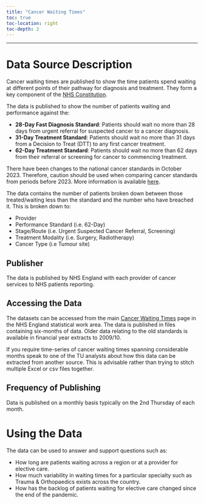 ```yaml
---
title: "Cancer Waiting Times"
toc: true
toc-location: right
toc-depth: 2
---
```


***

# Data Source Description
Cancer waiting times are published to show the time patients spend waiting at different points of their pathway for diagnosis and treatment. They form a key component of the [NHS Constitution](https://www.gov.uk/government/publications/the-nhs-constitution-for-england/the-nhs-constitution-for-england).

The data is published to show the number of patients waiting and performance against the:

* __28-Day Fast Diagnosis Standard__: Patients should wait no more than 28 days from urgent referral for suspected cancer to a cancer diagnosis.
* __31-Day Treatment Standard__: Patients should wait no more than 31 days from a Decision to Treat (DTT) to any first cancer treatment.
* __62-Day Treatment Standard__: Patients should wait no more than 62 days from their referral or screening for cancer to commencing treatment.

::: {.callout-warning}
There have been changes to the national cancer standards in October 2023. Therefore, caution should be used when comparing cancer standards from periods before 2023. More information is available [here](https://www.england.nhs.uk/statistics/statistical-work-areas/cancer-waiting-times/). 

:::

The data contains the number of patients broken down between those treated/waiting less than the standard and the number who have breached it. This is broken down to:

* Provider
* Performance Standard (i.e. 62-Day)
* Stage/Route (i.e. Urgent Suspected Cancer Referral, Screening)
* Treatment Modality (i.e. Surgery, Radiotherapy)
* Cancer Type (i.e Tumour site)

## Publisher
The data is published by NHS England with each provider of cancer services to NHS patients reporting.

## Accessing the Data
The datasets can be accessed from the main [Cancer Waiting Times](https://www.england.nhs.uk/statistics/statistical-work-areas/cancer-waiting-times/) page in the NHS England statistical work area. The data is published in files containing six-months of data. Older data relating to the old standards is available in financial year extracts to 2009/10.

If you require time-series of cancer waiting times spanning considerable months speak to one of the TU analysts about how this data can be extracted from another source. This is advisable rather than trying to stitch multiple Excel or csv files together.


## Frequency of Publishing
Data is published on a monthly basis typically on the 2nd Thursday of each month.

# Using the Data
The data can be used to answer and support questions such as:

* How long are patients waiting across a region or at a provider for elective care.
* How much variability in waiting times for a particular specialty such as Trauma & Orthopaedics exists across the country.
* How has the backlog of patients waiting for elective care changed since the end of the pandemic.
